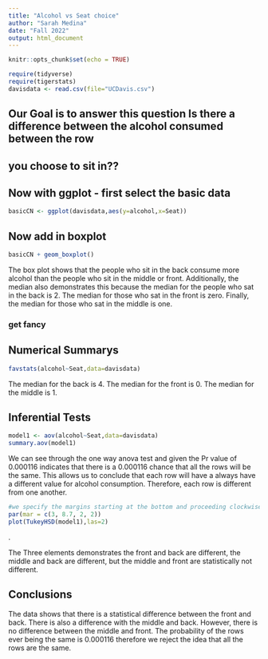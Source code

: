 ```yaml
---
title: "Alcohol vs Seat choice"
author: "Sarah Medina"
date: "Fall 2022"
output: html_document
---
```


```r
knitr::opts_chunk$set(echo = TRUE)
```

```r
require(tidyverse)
require(tigerstats)
davisdata <- read.csv(file="UCDavis.csv")
```
## Our Goal is to answer this question Is there a difference between the alcohol consumed between the row
## you choose to sit in??

## Now with ggplot - first select the basic data

```r
basicCN <- ggplot(davisdata,aes(y=alcohol,x=Seat))
```
## Now add in boxplot

```r
basicCN + geom_boxplot()
```
  
 The box plot shows that the people who sit in the back consume more alcohol than the people who sit in the middle or front. Additionally, the median also demonstrates this because the median for the people who sat in the back is 2. The median for those who sat in the front is zero. Finally, the median for those who sat in the middle is one. 
  
  
### get fancy  

## Numerical Summarys 

```r
favstats(alcohol~Seat,data=davisdata)
```




The median for the back is 4. The median for the front is 0. The median for the middle is 1.

## Inferential Tests
```r
model1 <- aov(alcohol~Seat,data=davisdata)
summary.aov(model1)
```


We can see through the one way anova test and given the Pr value of 0.000116 indicates that there is a 0.000116 chance that all the rows will be the same. This allows us to conclude that each row will have a always have a different value for alcohol consumption. Therefore, each row is different from one another.

```r
#we specify the margins starting at the bottom and proceeding clockwise - thus 8.7 is the left side margin to hold the names of the factors
par(mar = c(3, 8.7, 2, 2))
plot(TukeyHSD(model1),las=2)
```
.



The Three elements demonstrates the front and back are different, the middle and back are different, but the middle and front are statistically not different.



## Conclusions

The data shows that there is a statistical difference between the front and back. There is also a difference with the middle and back. However, there is no difference between the middle and front. The probability of the rows ever being the same is 0.000116 therefore we reject the idea that all the rows are the same.
